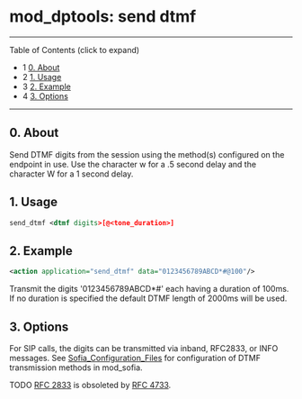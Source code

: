 
# mod_dptools: send dtmf 

 

---

Table of Contents (click to expand)

* 1 [0\. About](#0-about)
* 2 [1\. Usage](#1-usage)
* 3 [2\. Example](#2-example)
* 4 [3\. Options](#3-options)

---

## 0\. About

Send DTMF digits from the session using the method(s) configured on the endpoint in use. Use the character w for a .5 second delay and the character W for a 1 second delay.

## 1\. Usage

```xml
send_dtmf <dtmf digits>[@<tone_duration>]
```

## 2\. Example

```xml
<action application="send_dtmf" data="0123456789ABCD*#@100"/>
```

Transmit the digits '0123456789ABCD\*#' each having a duration of 100ms. If no duration is specified the default DTMF length of 2000ms will be used.

## 3\. Options

For SIP calls, the digits can be transmitted via inband, RFC2833, or INFO messages. See [Sofia\_Configuration\_Files](https://wiki.freeswitch.org/wiki/Sofia%5FConfiguration%5FFiles) for configuration of DTMF transmission methods in mod\_sofia.

TODO [RFC 2833](https://tools.ietf.org/html/rfc2833) is obsoleted by [RFC 4733](https://tools.ietf.org/html/rfc4733).
  
  

